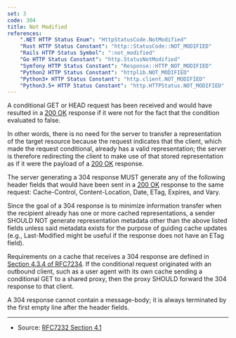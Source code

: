 ```yaml
---
set: 3
code: 304
title: Not Modified
references:
    ".NET HTTP Status Enum": "HttpStatusCode.NotModified"
    "Rust HTTP Status Constant": "http::StatusCode::NOT_MODIFIED"
    "Rails HTTP Status Symbol": ":not_modified"
    "Go HTTP Status Constant": "http.StatusNotModified"
    "Symfony HTTP Status Constant": "Response::HTTP_NOT_MODIFIED"
    "Python2 HTTP Status Constant": "httplib.NOT_MODIFIED"
    "Python3+ HTTP Status Constant": "http.client.NOT_MODIFIED"
    "Python3.5+ HTTP Status Constant": "http.HTTPStatus.NOT_MODIFIED"
---
```


<CodeTitle code={code} title={title} />

A conditional GET or HEAD request has been received and would have resulted in a [200 OK](/200) response if it were not for the fact that the condition evaluated to false.

In other words, there is no need for the server to transfer a representation of the target resource because the request indicates that the client, which made the request conditional, already has a valid representation; the server is therefore redirecting the client to make use of that stored representation as if it were the payload of a [200 OK](/200) response.

The server generating a 304 response MUST generate any of the following header fields that would have been sent in a [200 OK](/200) response to the same request: Cache-Control, Content-Location, Date, ETag, Expires, and Vary.

Since the goal of a 304 response is to minimize information transfer when the recipient already has one or more cached representations, a sender SHOULD NOT generate representation metadata other than the above listed fields unless said metadata exists for the purpose of guiding cache updates (e.g., Last-Modified might be useful if the response does not have an ETag field).

Requirements on a cache that receives a 304 response are defined in [Section 4.3.4 of RFC7234][2]. If the conditional request originated with an outbound client, such as a user agent with its own cache sending a conditional GET to a shared proxy, then the proxy SHOULD forward the 304 response to that client.

A 304 response cannot contain a message-body; it is always terminated by the first empty line after the header fields.

---

* Source: [RFC7232 Section 4.1][1]

[1]: <https://tools.ietf.org/html/rfc7232#section-4.1>
[2]: <https://tools.ietf.org/html/rfc7234#section-4.3.4>
